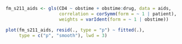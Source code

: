 ```r
fm_s211_aids <- gls(CD4 ~ obstime + obstime:drug, data = aids,
                    correlation = corSymm(form = ~ 1 | patient),
                    weights = varIdent(form = ~ 1 | obstime))

plot(fm_s211_aids, resid(., type = "p") ~ fitted(.), 
     type = c("p", "smooth"), lwd = 3)
```

